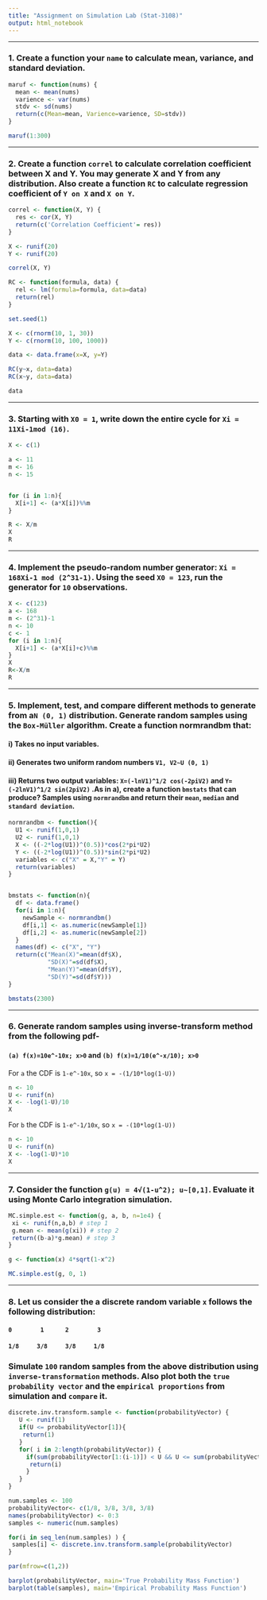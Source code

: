 ```yaml
---
title: "Assignment on Simulation Lab (Stat-3108)"
output: html_notebook
---
```


---

### 1. Create a function your `name` to calculate mean, variance, and standard deviation.

```r

maruf <- function(nums) {
  mean <- mean(nums)
  varience <- var(nums)
  stdv <- sd(nums)
  return(c(Mean=mean, Varience=varience, SD=stdv))
}

maruf(1:300)


```

---

### 2. Create a function `correl` to calculate correlation coefficient between X and Y. You may generate X and Y from any distribution. Also create a function `RC` to calculate regression coefficient of `Y on X` and `X on Y`.

```r

correl <- function(X, Y) {
  res <- cor(X, Y)
  return(c('Correlation Coefficient'= res))
}

X <- runif(20)
Y <- runif(20)

correl(X, Y)

RC <- function(formula, data) {
  rel <- lm(formula=formula, data=data)
  return(rel)
}

set.seed(1)

X <- c(rnorm(10, 1, 30))
Y <- c(rnorm(10, 100, 1000))

data <- data.frame(x=X, y=Y)

RC(y~x, data=data)
RC(x~y, data=data)

data

```

---

### 3.  Starting with `X0 = 1`, write down the entire cycle for `Xi = 11Xi-1mod (16)`.

```r

X <- c(1)

a <- 11
m <- 16
n <- 15


for (i in 1:n){
  X[i+1] <- (a*X[i])%%m
}

R <- X/m
X
R

```

---


### 4.  Implement the pseudo-random number generator: `Xi = 168Xi-1 mod (2^31-1)`. Using the seed `X0 = 123`, run the generator for `10` observations. 

```r

X <- c(123)
a <- 168
m <- (2^31)-1
n <- 10
c <- 1
for (i in 1:n){
  X[i+1] <- (a*X[i]+c)%%m
}
X
R<-X/m
R

```

---


### 5.  Implement, test, and compare different methods to generate from a` N (0, 1)` distribution. Generate random samples using the `Box-Müller` algorithm. Create a function normrandbm that:

#### i)  Takes no input variables. 
#### ii) Generates two uniform random numbers `V1, V2~U (0, 1)`
#### iii) Returns two output variables: `X=(-lnV1)^1/2 cos(-2piV2)` and `Y=(-2lnV1)^1/2 sin(2piV2)` .As in a), create a function `bmstats` that can produce? Samples using `normrandbm` and return their `mean`, `median` and `standard deviation`.


```r

normrandbm <- function(){
  U1 <- runif(1,0,1)
  U2 <- runif(1,0,1)
  X <- ((-2*log(U1))^(0.5))*cos(2*pi*U2)
  Y <- ((-2*log(U1))^(0.5))*sin(2*pi*U2)
  variables <- c("X" = X,"Y" = Y)
  return(variables)
}


bmstats <- function(n){
  df <- data.frame()
  for(i in 1:n){
    newSample <- normrandbm()
    df[i,1] <- as.numeric(newSample[1])
    df[i,2] <- as.numeric(newSample[2])
  }
  names(df) <- c("X", "Y")
  return(c("Mean(X)"=mean(df$X),
           "SD(X)"=sd(df$X),
           "Mean(Y)"=mean(df$Y),
           "SD(Y)"=sd(df$Y)))
}

bmstats(2300)

```

---


### 6. Generate random samples using inverse-transform method from the following pdf- 
#### `(a) f(x)=10e^-10x; x>0` and `(b) f(x)=1/10(e^-x/10); x>0`

For `a` the CDF is `1-e^-10x`, so `x = -(1/10*log(1-U))`

```r

n <- 10
U <- runif(n)
X <- -log(1-U)/10
X
```

For `b` the CDF is `1-e^-1/10x`, so `x = -(10*log(1-U))`

```r

n <- 10
U <- runif(n)
X <- -log(1-U)*10
X

```

---

### 7. Consider the function ` g(u) = 4√(1-u^2); u~[0,1]`. Evaluate it using Monte Carlo integration simulation.


```r

MC.simple.est <- function(g, a, b, n=1e4) {
 xi <- runif(n,a,b) # step 1
 g.mean <- mean(g(xi)) # step 2
 return((b-a)*g.mean) # step 3
}

g <- function(x) 4*sqrt(1-x^2)

MC.simple.est(g, 0, 1)

```



---


### 8. Let us consider the a discrete random variable `x` follows the following distribution: 

#### `0        1      2        3`
#### `1/8     3/8     3/8     1/8`

### Simulate `100` random samples from the above distribution using `inverse-transformation` methods. Also plot both the `true probability vector` and the `empirical proportions` from simulation and `compare` it.


```r

discrete.inv.transform.sample <- function(probabilityVector) {
   U <- runif(1)
   if(U <= probabilityVector[1]){
    return(1)
   }
   for( i in 2:length(probabilityVector)) {
     if(sum(probabilityVector[1:(i-1)]) < U && U <= sum(probabilityVector[1:i])) {
      return(i)
     }
   }
}

num.samples <- 100
probabilityVector<- c(1/8, 3/8, 3/8, 3/8)
names(probabilityVector) <- 0:3
samples <- numeric(num.samples)

for(i in seq_len(num.samples) ) {
 samples[i] <- discrete.inv.transform.sample(probabilityVector)
}

par(mfrow=c(1,2))

barplot(probabilityVector, main='True Probability Mass Function')
barplot(table(samples), main='Empirical Probability Mass Function')

```





